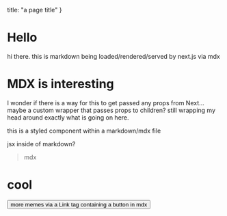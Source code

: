 
  title: "a page title"
}

# Hello

hi there. this is markdown being loaded/rendered/served by next.js via mdx

# MDX is interesting

I wonder if there is a way for this to get passed any props from Next...
maybe a custom wrapper that passes props to children?
still wrapping my head around exactly what is going on here.

<Box color="primary" bg="secondary" p="2">
  this is a styled component within a markdown/mdx file
</Box>

<Meme meme="tenguy">jsx inside of markdown?</Meme>

> mdx

# cool

<Link href="/posts/memes"><Button color="secondary" bg="primary" p="2">more memes via a Link tag containing a button in mdx</Button></Link>

